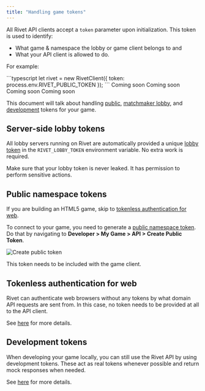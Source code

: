```yaml
---
title: "Handling game tokens"
---
```


All Rivet API clients accept a `token` parameter upon initialization. This token is used to identify:

- What game & namespace the lobby or game client belongs to and
- What your API client is allowed to do.

For example:

<Tabs>
	<Tab title="TypeScript">
        ```typescript
		let rivet = new RivetClient({ token: process.env.RIVET_PUBLIC_TOKEN });
        ```
	</Tab>
	<Tab title="C#">
		Coming soon
	</Tab>
	<Tab title="C++">
		Coming soon
	</Tab>
	<Tab title="Java">
		Coming soon
	</Tab>
	<Tab title="Rust">
        Coming soon
	</Tab>
</Tabs>

This document will talk about handling [public](/general/concepts/token-types#namespace-public), [matchmaker lobby](/general/concepts/token-types#matchmaker-lobby), and [development](/general/concepts/token-types#namespace-development) tokens for your game.

## Server-side lobby tokens

All lobby servers running on Rivet are automatically provided a unique [lobby token](/general/concepts/token-types#matchmaker-lobby) in the `RIVET_LOBBY_TOKEN` environment variable. No extra work is required.

<Warning>Make sure that your lobby token is never leaked. It has permission to perform sensitive actions.</Warning>

## Public namespace tokens

If you are building an HTML5 game, skip to [tokenless authentication for web](#tokenless-authentication-for-web).

To connect to your game, you need to generate a [public namespace token](/general/concepts/token-types#namespace-public). Do that by navigating to **Developer > My Game > API > Create Public Token**.

![Create public token](/images/create-public-token.png)

This token needs to be included with the game client.

## Tokenless authentication for web

Rivet can authenticate web browsers without any tokens by what domain API requests are sent from. In this case, no token needs to be provided at all to the API client.

See [here](/general/concepts/tokenless-authentication-web) for more details.

## Development tokens

When developing your game locally, you can still use the Rivet API by using development tokens. These act as real tokens whenever possible and return mock responses when needed.

See [here](/general/concepts/dev-tokens) for more details.
